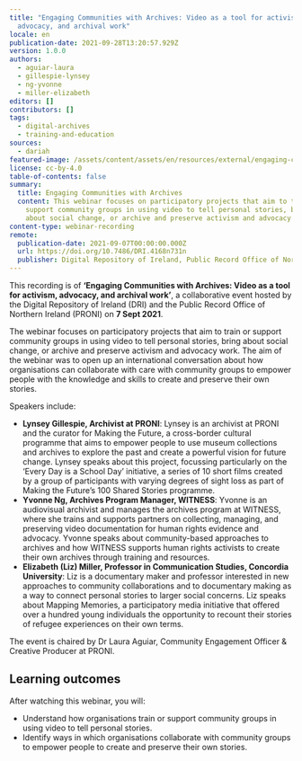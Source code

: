 ```yaml
---
title: "Engaging Communities with Archives: Video as a tool for activism,
  advocacy, and archival work"
locale: en
publication-date: 2021-09-28T13:20:57.929Z
version: 1.0.0
authors:
  - aguiar-laura
  - gillespie-lynsey
  - ng-yvonne
  - miller-elizabeth
editors: []
contributors: []
tags:
  - digital-archives
  - training-and-education
sources:
  - dariah
featured-image: /assets/content/assets/en/resources/external/engaging-communities-with-archives-video-as-a-tool-for-activism-advocacy-and-archival-work/featured-image.jpg
license: cc-by-4.0
table-of-contents: false
summary:
  title: Engaging Communities with Archives
  content: This webinar focuses on participatory projects that aim to train or
    support community groups in using video to tell personal stories, bring
    about social change, or archive and preserve activism and advocacy work.
content-type: webinar-recording
remote:
  publication-date: 2021-09-07T00:00:00.000Z
  url: https://doi.org/10.7486/DRI.4168n731n
  publisher: Digital Repository of Ireland, Public Record Office of Northern Ireland
---
```

This recording is of **‘Engaging Communities with Archives: Video as a tool for activism, advocacy, and archival work’**, a collaborative event hosted by the Digital Repository of Ireland (DRI) and the Public Record Office of Northern Ireland (PRONI) on **7 Sept 2021**.

The webinar focuses on participatory projects that aim to train or support community groups in using video to tell personal stories, bring about social change, or archive and preserve activism and advocacy work. The aim of the webinar was to open up an international conversation about how organisations can collaborate with care with community groups to empower people with the knowledge and skills to create and preserve their own stories.

Speakers include:

* **Lynsey Gillespie, Archivist at PRONI**: Lynsey is an archivist at PRONI and the curator for Making the Future, a cross-border cultural programme that aims to empower people to use museum collections and archives to explore the past and create a powerful vision for future change. Lynsey speaks about this project, focussing particularly on the ‘Every Day is a School Day’ initiative, a series of 10 short films created by a group of participants with varying degrees of sight loss as part of Making the Future’s 100 Shared Stories programme.
* **Yvonne Ng, Archives Program Manager, WITNESS**: Yvonne is an audiovisual archivist and manages the archives program at WITNESS, where she trains and supports partners on collecting, managing, and preserving video documentation for human rights evidence and advocacy. Yvonne speaks about community-based approaches to archives and how WITNESS supports human rights activists to create their own archives through training and resources.
* **Elizabeth (Liz) Miller, Professor in Communication Studies, Concordia University**: Liz is a documentary maker and professor interested in new approaches to community collaborations and to documentary making as a way to connect personal stories to larger social concerns. Liz speaks about Mapping Memories, a participatory media initiative that offered over a hundred young individuals the opportunity to recount their stories of refugee experiences on their own terms.

The event is chaired by Dr Laura Aguiar, Community Engagement Officer & Creative Producer at PRONI.

## Learning outcomes

After watching this webinar, you will:

* Understand how organisations train or support community groups in using video to tell personal stories.
* Identify ways in which organisations collaborate with community groups to empower people to create and preserve their own stories.

<ExternalResource title="Interested in learning more?" subtitle="Check out Engaging Communities with Archives: Video as a tool for activism, advocacy, and archival work" url="https://doi.org/10.7486/DRI.4168n731n" />

